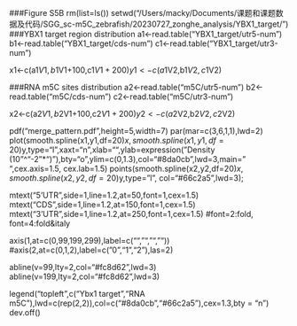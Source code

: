 ###Figure S5B
rm(list=ls())
setwd("/Users/macky/Documents/课题和课题数据及代码/SGG_sc-m5C_zebrafish/20230727_zonghe_analysis/YBX1_target/")
###YBX1 target region distribution
a1<-read.table("YBX1_target/utr5-num")
b1<-read.table("YBX1_target/cds-num")
c1<-read.table("YBX1_target/utr3-num")

x1<-c(a1$V1,b1$V1+100,c1$V1+200)
y1<-c(a1$V2,b1$V2,c1$V2)

###RNA m5C sites distribution
a2<-read.table("m5C/utr5-num")
b2<-read.table("m5C/cds-num")
c2<-read.table("m5C/utr3-num")

x2<-c(a2$V1,b2$V1+100,c2$V1+200)
y2<-c(a2$V2,b2$V2,c2$V2)

pdf("merge_pattern.pdf",height=5,width=7)
par(mar=c(3,6,1,1),lwd=2)
plot(smooth.spline(x1,y1,df=20)$x,smooth.spline(x1,y1,df=20)$y,type="l",xaxt="n",xlab="",ylab=expression("Density (10"^"-2"*")"),bty="o",ylim=c(0,1.3),col="#8da0cb",lwd=3,main=" ",cex.axis=1.5, cex.lab=1.5)
points(smooth.spline(x2,y2,df=20)$x,smooth.spline(x2,y2,df=20)$y,type="l", col="#66c2a5",lwd=3);

mtext("5'UTR",side=1,line=1.2,at=50,font=1,cex=1.5)
mtext("CDS",side=1,line=1.2,at=150,font=1,cex=1.5)
mtext("3'UTR",side=1,line=1.2,at=250,font=1,cex=1.5)  #font=2:fold, font=4:fold&italy

axis(1,at=c(0,99,199,299),label=c("","","",""))
#axis(2,at=c(0,1,2),label=c("0","1","2"),las=2)

abline(v=99,lty=2,col="#fc8d62",lwd=3)
abline(v=199,lty=2,col="#fc8d62",lwd=3)

legend("topleft",c("Ybx1 target","RNA m5C"),lwd=c(rep(2,2)),col=c("#8da0cb","#66c2a5"),cex=1.3,bty = "n")
dev.off()
